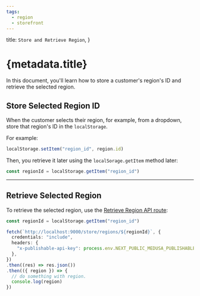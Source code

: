 ```yaml
---
tags:
  - region
  - storefront
---
```


  title: `Store and Retrieve Region`,
}

# {metadata.title}

In this document, you'll learn how to store a customer's region's ID and retrieve the selected region.

## Store Selected Region ID

When the customer selects their region, for example, from a dropdown, store that region's ID in the `localStorage`.

For example:

```ts
localStorage.setItem("region_id", region.id)
```

Then, you retrieve it later using the `localSorage.getItem` method later:

```ts
const regionId = localStorage.getItem("region_id")
```

---

## Retrieve Selected Region

To retrieve the selected region, use the [Retrieve Region API route](!api!/store#regions_getregionsid):

```ts
const regionId = localStorage.getItem("region_id")

fetch(`http://localhost:9000/store/regions/${regionId}`, {
  credentials: "include",
  headers: {
    "x-publishable-api-key": process.env.NEXT_PUBLIC_MEDUSA_PUBLISHABLE_KEY || "temp",
  },
})
.then((res) => res.json())
.then(({ region }) => {
  // do something with region.
  console.log(region)
})
```
